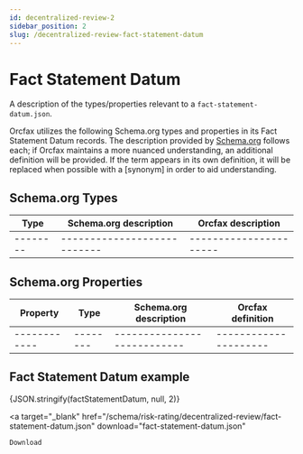 ```yaml
---
id: decentralized-review-2
sidebar_position: 2
slug: /decentralized-review-fact-statement-datum
---
```



# Fact Statement Datum

A description of the types/properties relevant to a `fact-statement-datum.json`.

Orcfax utilizes the following Schema.org types and properties in its Fact
Statement Datum records. The description provided by [Schema.org][schema-1]
follows each; if Orcfax maintains a more nuanced understanding, an additional
definition will be provided. If the term appears in its own definition, it will
be replaced when possible with a \[synonym\] in order to aid understanding.

[schema-1]: https://schema.org/

## Schema.org Types

| Type     | Schema.org description      | Orcfax description     |
| -------- | --------------------------- | ---------------------- |
| -------- | --------------------------- | ---------------------- |

## Schema.org Properties

| Property     | Type     | Schema.org description      | Orcfax definition     |
| ------------ | -------- | --------------------------- | --------------------- |
| ------------ | -------- | --------------------------- | --------------------- |

## Fact Statement Datum example

<CodeBlock language="json">
    {JSON.stringify(factStatementDatum, null, 2)}
</CodeBlock>

<a
    target="_blank"
    href="/schema/risk-rating/decentralized-review/fact-statement-datum.json"
    download="fact-statement-datum.json"
>
    Download
</a>
